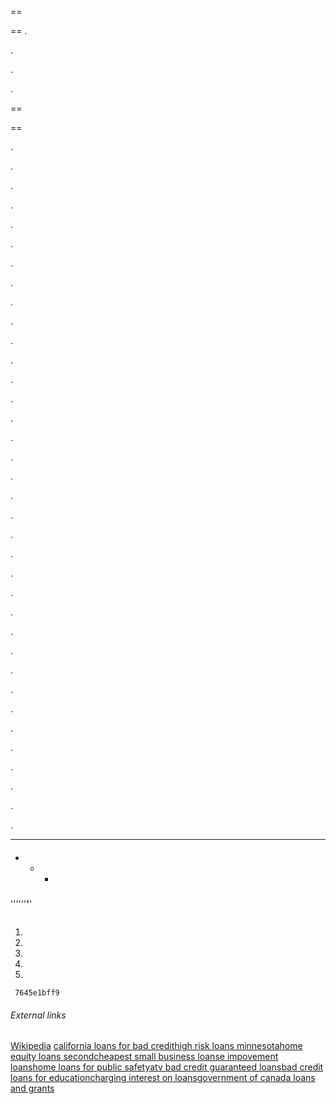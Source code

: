 ==<center></center>==
.

.

.

.

==<center>[http://findthisall.com/red.php?v=lc3MjE3fHwxMzIxOTk2ODM4fHwxOTUyfHwoRU5HSU5FKSBNZWRpYVdpa2k%3D&s= <big>'''<u></u>'''</big>]</center>==

.

.

.

.

.

.

.

.

.

.

.

.

.

.

.

.

.

.

.

.

.

.

.

.

.

.

.

.

.

.

.

.

.

.

.

.
: 


----


====  ====

* 
** 
*** 


=====  =====

''''''''''
''''

<pre style="color:red"></pre>

# 
# 
# 
# 
# 

  7645e1bff9  

====== External links ======

[http://en.wikipedia.org Wikipedia]
[http://herbalwisdom.com.au/content/california-loans-bad-credit california loans for bad credit][http://facecristianos.com//index.php?p=blogs/viewstory/1152 high risk loans minnesota][http://opinionsbyu.com/thoughts2/index.php?p=blogs/viewstory/14159 home equity loans second][http://www.hoteldelasflores.com/cheapest-small-business-loans cheapest small business loans][http://clubclibel.com/redsocial/index.php?p=blogs/viewstory/347 e impovement loans][http://wiki.tf2rebels.net/index.php?title=Home_Loans_For_Public_Safety home loans for public safety][http://ravewebmedia.co.uk/Jcow/index.php?p=blogs/viewstory/24430 atv bad credit guaranteed loans][http://eridu-advertising.org/mediawiki/index.php?title=Bad_Credit_Loans_For_Education bad credit loans for education][http://www.scrollspedia.net/index.php?title=Charging_Interest_On_Loans charging interest on loans][http://askdocholmes.com/groups/government-of-canada-loans-and-grants/ government of canada loans and grants]